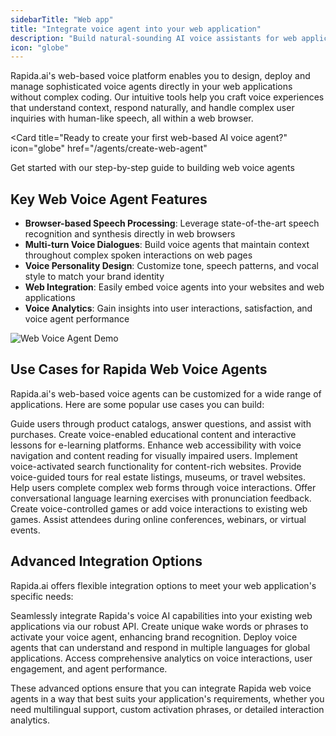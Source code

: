 ```yaml
---
sidebarTitle: "Web app"
title: "Integrate voice agent into your web application"
description: "Build natural-sounding AI voice assistants for web applications"
icon: "globe"
---
```


Rapida.ai's web-based voice platform enables you to design, deploy and manage sophisticated voice agents directly in your web applications without complex coding. Our intuitive tools help you craft voice experiences that understand context, respond naturally, and handle complex user inquiries with human-like speech, all within a web browser.

<Card
  title="Ready to create your first web-based AI voice agent?"
  icon="globe"
  href="/agents/create-web-agent"
>
  Get started with our step-by-step guide to building web voice agents
</Card>

## Key Web Voice Agent Features

- **Browser-based Speech Processing**: Leverage state-of-the-art speech recognition and synthesis directly in web browsers
- **Multi-turn Voice Dialogues**: Build voice agents that maintain context throughout complex spoken interactions on web pages
- **Voice Personality Design**: Customize tone, speech patterns, and vocal style to match your brand identity
- **Web Integration**: Easily embed voice agents into your websites and web applications
- **Voice Analytics**: Gain insights into user interactions, satisfaction, and voice agent performance

<Frame>
  <img src="/images/web-app.png" alt="Web Voice Agent Demo" />
</Frame>

## Use Cases for Rapida Web Voice Agents

Rapida.ai's web-based voice agents can be customized for a wide range of applications. Here are some popular use cases you can build:

<CardGroup cols={2}>
  <Card title="Virtual Shopping Assistant" icon="shopping-bag">
    Guide users through product catalogs, answer questions, and assist with
    purchases.
  </Card>
  <Card title="Interactive Learning" icon="book-open">
    Create voice-enabled educational content and interactive lessons for
    e-learning platforms.
  </Card>
  <Card title="Accessibility Support" icon="accessibility">
    Enhance web accessibility with voice navigation and content reading for
    visually impaired users.
  </Card>
  <Card title="Voice Search" icon="search">
    Implement voice-activated search functionality for content-rich websites.
  </Card>
  <Card title="Virtual Tours" icon="map">
    Provide voice-guided tours for real estate listings, museums, or travel
    websites.
  </Card>
  <Card title="Form Filling Assistance" icon="clipboard">
    Help users complete complex web forms through voice interactions.
  </Card>
  <Card title="Language Practice" icon="languages">
    Offer conversational language learning exercises with pronunciation
    feedback.
  </Card>
  <Card title="Web-based Games" icon="gamepad-2">
    Create voice-controlled games or add voice interactions to existing web
    games.
  </Card>
  <Card title="Virtual Event Host" icon="users">
    Assist attendees during online conferences, webinars, or virtual events.
  </Card>
</CardGroup>

## Advanced Integration Options

Rapida.ai offers flexible integration options to meet your web application's specific needs:

<CardGroup cols={2}>
  <Card title="API Integration" icon="webhook">
    Seamlessly integrate Rapida's voice AI capabilities into your existing web
    applications via our robust API.
  </Card>
  <Card title="Custom Wake Words" icon="ear">
    Create unique wake words or phrases to activate your voice agent, enhancing
    brand recognition.
  </Card>
  <Card title="Multi-language Support" icon="globe-2">
    Deploy voice agents that can understand and respond in multiple languages
    for global applications.
  </Card>
  <Card title="Voice Analytics Dashboard" icon="bar-chart-2">
    Access comprehensive analytics on voice interactions, user engagement, and
    agent performance.
  </Card>
</CardGroup>

These advanced options ensure that you can integrate Rapida web voice agents in a way that best suits your application's requirements, whether you need multilingual support, custom activation phrases, or detailed interaction analytics.
